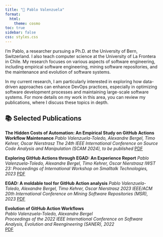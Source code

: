 ```yaml
---
title: "💼 Pablo Valenzuela"
format: 
  html: 
    theme: cosmo
toc: true
sidebar: false
css: styles.css
---
```


I'm Pablo, a researcher pursuing a Ph.D. at the University of Bern, Switzerland. I also teach computer science at the University of La Frontera in Chile. My research focuses on various aspects of software engineering, including empirical software engineering, mining software repositories, and the maintenance and evolution of software systems.

In my current research, I am particularly interested in exploring how data-driven approaches can enhance DevOps practices, especially in optimizing software development processes and maintaining large-scale software systems. For more details on my work in this area, you can review my publications, where I discuss these topics in depth.

## 📚 Selected Publications


**The Hidden Costs of Automation: An Empirical Study on GitHub Actions Workflow Maintenance**
*Pablo Valenzuela-Toledo, Alexandre Bergel, Timo Kehrer, Oscar Nierstrasz*
*The 24th IEEE International Conference on Source Code Analysis and Manipulation (SCAM 2024), to be published*
[PDF](/files/Hidden_Cost.pdf){.btn .btn-custom}

**Exploring GitHub Actions through EGAD: An Experience Report**
*Pablo Valenzuela-Toledo, Alexandre Bergel, Timo Kehrer, Oscar Nierstrasz*
*IWST 23: Proceedings of International Workshop on Smalltalk Technologies, 2023*
[PDF](/files/Vale23b.pdf){.btn .btn-custom}

**EGAD: A moldable tool for GitHub Action analysis**
*Pablo Valenzuela-Toledo, Alexandre Bergel, Timo Kehrer, Oscar Nierstrasz*
*2023 IEEE/ACM 20th International Conference on Mining Software Repositories (MSR), 2023*
[PDF](/files/Vale23a-EGAD.pdf){.btn .btn-custom}

**Evolution of GitHub Action Workflows**  
*Pablo Valenzuela-Toledo, Alexandre Bergel*  
*Proceedings of the 2022 IEEE International Conference on Software Analysis, Evolution and Reengineering (SANER), 2022*  
[PDF](/files/Vale22a-GitHubActionWorkflows.pdf){.btn .btn-custom}


